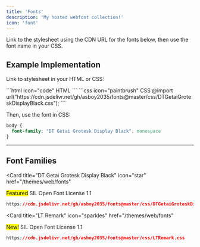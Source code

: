 ```yaml
---
title: 'Fonts'
description: 'My hosted webfont collection!'
icon: 'font'
---
```


<Note>Link to the stylesheet using the CDN URL for the fonts below, then use the font name in your CSS.</Note>

## Example Implementation
Link to stylesheet in your HTML or CSS:

<CodeGroup>
  ```html icon="code" HTML
  <link rel="stylesheet" href="https://cdn.jsdelivr.net/gh/asboy2035/fonts@master/css/DTGetaiGroteskDisplayBlack.css" type="text/css" />
  ```
  ```css icon="paintbrush" CSS
  @import url("https://cdn.jsdelivr.net/gh/asboy2035/fonts@master/css/DTGetaiGroteskDisplayBlack.css");
  ```
</CodeGroup>

Then, use the font in CSS:
```css icon="paint-roller" focus={2} CSS Code
body {
  font-family: "DT Getai Grotesk Display Black", monospace
}
```

---
## Font Families

<Card
  title="DT Getai Grotesk Display Black"
  icon="star"
  href="/themes/web/fonts"
>
  <mark className="featured">Featured</mark> SIL Open Font License 1.1
  ```css
  https://cdn.jsdelivr.net/gh/asboy2035/fonts@master/css/DTGetaiGroteskDisplayBlack.css
  ```
</Card>

<Card
  title="LT Remark"
  icon="sparkles"
  href="/themes/web/fonts"
>
  <mark>New!</mark> SIL Open Font License 1.1
  ```css
  https://cdn.jsdelivr.net/gh/asboy2035/fonts@master/css/LTRemark.css
  ```
</Card>
